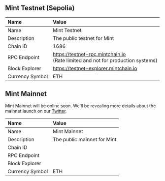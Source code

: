 ## Mint Testnet (Sepolia)

| Name            | Value                                                                                 |
| :-------------- | :------------------------------------------------------------------------------------ |
| Name            | Mint Testnet                                                                          |
| Description     | The public testnet for Mint                                                           |
| Chain ID        | 1686                                                                                  |
| RPC Endpoint    | https://testnet-rpc.mintchain.io <br /> (Rate limited and not for production systems) |
| Block Explorer  | https://testnet-explorer.mintchain.io                                                 |
| Currency Symbol | ETH                                                                                   |

## Mint Mainnet

Mint Mainnet will be online soon. We'll be revealing more details about the mainnet launch on our [Twitter](https://twitter.com/Mint_Blockchain).

| Name            | Value                       |
| :-------------- | :-------------------------- |
| Name            | Mint Mainnet                |
| Description     | The public mainnet for Mint |
| Chain ID        |                             |
| RPC Endpoint    |                             |
| Block Explorer  |                             |
| Currency Symbol | ETH                         |
